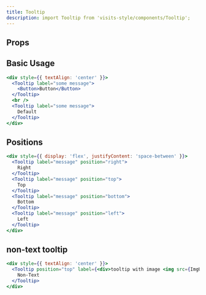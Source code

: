 ```yaml
---
title: Tooltip
description: import Tooltip from 'visits-style/components/Tooltip';
---
```


## Props

## Basic Usage

```jsx live
<div style={{ textAlign: 'center' }}>
  <Tooltip label="some message">
    <Button>Button</Button>
  </Tooltip>
  <br />
  <Tooltip label="some message">
    Default
  </Tooltip>
</div>
```

## Positions

```jsx live
<div style={{ display: 'flex', justifyContent: 'space-between' }}>
  <Tooltip label="message" position="right">
    Right
  </Tooltip>
  <Tooltip label="message" position="top">
    Top
  </Tooltip>
  <Tooltip label="message" position="bottom">
    Bottom
  </Tooltip>
  <Tooltip label="message" position="left">
    Left
  </Tooltip>
</div>
```

## non-text tooltip

```jsx live
<div style={{ textAlign: 'center' }}>
  <Tooltip position="top" label={<div>tooltip with image <img src={ImgUrl} /></div>}>
    Non-Text
  </Tooltip>
</div>
```
